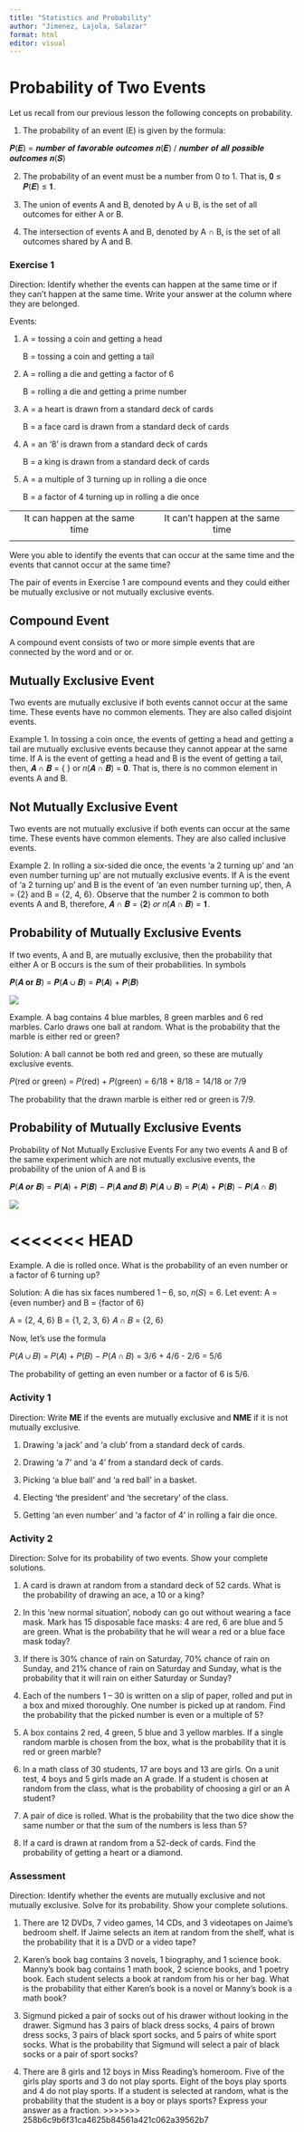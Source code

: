 ```yaml
---
title: "Statistics and Probability"
author: "Jimenez, Lajola, Salazar"
format: html
editor: visual
---
```


# Probability of Two Events

Let us recall from our previous lesson the following concepts on probability.

1.  The probability of an event (E) is given by the formula:

𝑷(𝑬) = 𝒏𝒖𝒎𝒃𝒆𝒓 𝒐𝒇 𝒇𝒂𝒗𝒐𝒓𝒂𝒃𝒍𝒆 𝒐𝒖𝒕𝒄𝒐𝒎𝒆𝒔 𝒏(𝑬) / 𝒏𝒖𝒎𝒃𝒆𝒓 𝒐𝒇 𝒂𝒍𝒍 𝒑𝒐𝒔𝒔𝒊𝒃𝒍𝒆 𝒐𝒖𝒕𝒄𝒐𝒎𝒆𝒔 𝒏(𝑺)

2.  The probability of an event must be a number from 0 to 1. That is, 𝟎 ≤ 𝑷(𝑬) ≤ 𝟏.

3.  The union of events A and B, denoted by A ∪ B, is the set of all outcomes for either A or B.

4.  The intersection of events A and B, denoted by A ∩ B, is the set of all outcomes shared by A and B.

### Exercise 1

Direction: Identify whether the events can happen at the same time or if they can’t happen at the same time. Write your answer at the column where they are belonged.

Events:

1)  A = tossing a coin and getting a head

    B = tossing a coin and getting a tail

2)  A = rolling a die and getting a factor of 6

    B = rolling a die and getting a prime number

3)  A = a heart is drawn from a standard deck of cards

    B = a face card is drawn from a standard deck of cards

4)  A = an ‘8’ is drawn from a standard deck of cards

    B = a king is drawn from a standard deck of cards

5)  A = a multiple of 3 turning up in rolling a die once

    B = a factor of 4 turning up in rolling a die once

|                                |                                  |
|:------------------------------:|:--------------------------------:|
| It can happen at the same time | It can't happen at the same time |
|                                |                                  |

Were you able to identify the events that can occur at the same time and the events that cannot occur at the same time?

The pair of events in Exercise 1 are compound events and they could either be mutually exclusive or not mutually exclusive events.

## Compound Event

A compound event consists of two or more simple events that are connected by the word and or or.

## Mutually Exclusive Event

Two events are mutually exclusive if both events cannot occur at the same time. These events have no common elements. They are also called disjoint events.

Example 1. In tossing a coin once, the events of getting a head and getting a tail are mutually exclusive events because they cannot appear at the same time. If A is the event of getting a head and B is the event of getting a tail, then, 𝑨 ∩ 𝑩 = { } or 𝑛(𝑨 ∩ 𝑩) = 𝟎. That is, there is no common element in events A and B.

## Not Mutually Exclusive Event

Two events are not mutually exclusive if both events can occur at the same time. These events have common elements. They are also called inclusive events.

Example 2. In rolling a six-sided die once, the events ‘a 2 turning up’ and ‘an even number turning up’ are not mutually exclusive events. If A is the event of ‘a 2 turning up’ and B is the event of ‘an even number turning up’, then, A = {2} and B = {2, 4, 6}. Observe that the number 2 is common to both events A and B, therefore, 𝑨 ∩ 𝑩 = {𝟐} 𝑜𝑟 𝑛(𝑨 ∩ 𝑩) = 𝟏.

## Probability of Mutually Exclusive Events

If two events, A and B, are mutually exclusive, then the probability that either A or B occurs is the sum of their probabilities. In symbols

𝑷(𝑨 𝐨𝐫 𝑩) = 𝑷(𝑨 ∪ 𝑩) = 𝑷(𝑨) + 𝑷(𝑩)

![](01.png)

Example. A bag contains 4 blue marbles, 8 green marbles and 6 red marbles. Carlo draws one ball at random. What is the probability that the marble is either red or green?

Solution: A ball cannot be both red and green, so these are mutually exclusive events.

𝑃(red or green) = 𝑃(red) + 𝑃(green) = 6/18 + 8/18 = 14/18 or 7/9

The probability that the drawn marble is either red or green is 7/9.

## Probability of Mutually Exclusive Events

Probability of Not Mutually Exclusive Events For any two events A and B of the same experiment which are not mutually exclusive events, the probability of the union of A and B is

𝑷(𝑨 𝒐𝒓 𝑩) = 𝑷(𝑨) + 𝑷(𝑩) − 𝑷(𝑨 𝒂𝒏𝒅 𝑩) 𝑷(𝑨 ∪ 𝑩) = 𝑷(𝑨) + 𝑷(𝑩) − 𝑷(𝑨 ∩ 𝑩)

![](02.png)

<<<<<<< HEAD
=======
Example. A die is rolled once. What is the probability of an even number or a factor of 6 turning up?

Solution: A die has six faces numbered 1 – 6, so, 𝑛(𝑆) = 6. Let event: A = {even number} and B = {factor of 6}

A = {2, 4, 6} B = {1, 2, 3, 6} 𝐴 ∩ 𝐵 = {2, 6}

Now, let’s use the formula

𝑃(𝐴 ∪ 𝐵) = 𝑃(𝐴) + 𝑃(𝐵) − 𝑃(𝐴 ∩ 𝐵) = 3/6 + 4/6 - 2/6 = 5/6

The probability of getting an even number or a factor of 6 is 5/6.

### Activity 1

Direction: Write **ME** if the events are mutually exclusive and **NME** if it is not mutually exclusive.

1.  Drawing ‘a jack’ and ‘a club’ from a standard deck of cards.

2.  Drawing ‘a 7’ and ‘a 4’ from a standard deck of cards.

3.  Picking ‘a blue ball’ and ‘a red ball’ in a basket.

4.  Electing ‘the president’ and ‘the secretary’ of the class.

5.  Getting ‘an even number’ and ‘a factor of 4’ in rolling a fair die once.

### Activity 2

Direction: Solve for its probability of two events. Show your complete solutions.

1.  A card is drawn at random from a standard deck of 52 cards. What is the probability of drawing an ace, a 10 or a king?

2.  In this ‘new normal situation’, nobody can go out without wearing a face mask. Mark has 15 disposable face masks: 4 are red, 6 are blue and 5 are green. What is the probability that he will wear a red or a blue face mask today?

3.  If there is 30% chance of rain on Saturday, 70% chance of rain on Sunday, and 21% chance of rain on Saturday and Sunday, what is the probability that it will rain on either Saturday or Sunday?

4.  Each of the numbers 1 – 30 is written on a slip of paper, rolled and put in a box and mixed thoroughly. One number is picked up at random. Find the probability that the picked number is even or a multiple of 5?

5.  A box contains 2 red, 4 green, 5 blue and 3 yellow marbles. If a single random marble is chosen from the box, what is the probability that it is red or green marble?

6.  In a math class of 30 students, 17 are boys and 13 are girls. On a unit test, 4 boys and 5 girls made an A grade. If a student is chosen at random from the class, what is the probability of choosing a girl or an A student?

7.  A pair of dice is rolled. What is the probability that the two dice show the same number or that the sum of the numbers is less than 5?

8.  If a card is drawn at random from a 52-deck of cards. Find the probability of getting a heart or a diamond.

### Assessment

Direction: Identify whether the events are mutually exclusive and not mutually exclusive. Solve for its probability. Show your complete solutions.

1.  There are 12 DVDs, 7 video games, 14 CDs, and 3 videotapes on Jaime’s bedroom shelf. If Jaime selects an item at random from the shelf, what is the probability that it is a DVD or a video tape?

2.  Karen’s book bag contains 3 novels, 1 biography, and 1 science book. Manny’s book bag contains 1 math book, 2 science books, and 1 poetry book. Each student selects a book at random from his or her bag. What is the probability that either Karen’s book is a novel or Manny’s book is a math book?

3.  Sigmund picked a pair of socks out of his drawer without looking in the drawer. Sigmund has 3 pairs of black dress socks, 4 pairs of brown dress socks, 3 pairs of black sport socks, and 5 pairs of white sport socks. What is the probability that Sigmund will select a pair of black socks or a pair of sport socks?

4.  There are 8 girls and 12 boys in Miss Reading’s homeroom. Five of the girls play sports and 3 do not play sports. Eight of the boys play sports and 4 do not play sports. If a student is selected at random, what is the probability that the student is a boy or plays sports? Express your answer as a fraction.
>>>>>>> 258b6c9b6f31ca4625b84561a421c062a39562b7
